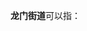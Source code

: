'''龙门街道'''可以指：
{{PRC admin/disambig|22/24/05/002/000|35/08/02/008/000|37/14/26/001/000}}
{{disambig|cat=四字乡级行政区划消歧义}}